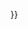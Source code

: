 {{imbox
| type       = notice
| text       = 此媒体文件已淘汰。建議您使用新檔案'''[[:File:{{PAGENAME:{{{1}}}}}|{{PAGENAME:{{{1}}}}}]]'''。<br /> '''注意：'''此媒体内容除非可以很明確地[[Wikipedia:檔案存廢討論|被提報刪除討論]]，否則將不會被刪除。
}}{{{category|{{File other| [[Category:淘汰媒体|{{PAGENAME}}]]}}}}}
<noinclude>{{Documentation}}</noinclude>